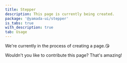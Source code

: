 ```yaml
---
title: Stepper
description: This page is currently being created.
package: '@yamada-ui/stepper'
is_tabs: true
with_description: true
tab: Usage
---
```


We're currently in the process of creating a page.😘

Wouldn't you like to contribute this page? That's amazing!
